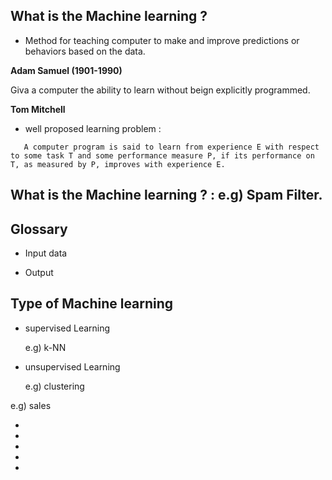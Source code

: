## What is the Machine learning ?

- Method for teaching computer to make and improve predictions or behaviors based on the data.

**Adam Samuel (1901-1990)**

Giva a computer the ability to learn without beign explicitly programmed.


**Tom Mitchell**

* well proposed learning problem :

```
   A computer program is said to learn from experience E with respect to some task T and some performance measure P, if its performance on T, as measured by P, improves with experience E.

```

## What is the Machine learning ? : e.g) Spam Filter.




## Glossary

- Input data

- Output


## Type of Machine learning

- supervised Learning

  e.g) k-NN

- unsupervised Learning

  e.g) clustering

e.g) sales

-
-
-
-
-
